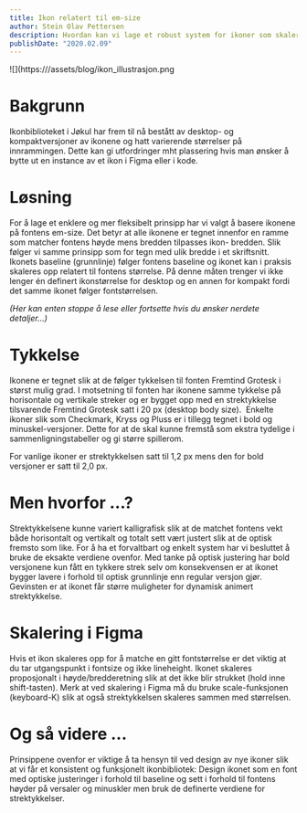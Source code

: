 ```yaml
---
title: Ikon relatert til em-size
author: Stein Olav Pettersen
description: Hvordan kan vi lage et robust system for ikoner som skalerer og er tilpasset Fremtinds typografi? 
publishDate: "2020.02.09"
---
```


![](https:///assets/blog/ikon_illustrasjon.png

# Bakgrunn

Ikonbiblioteket i Jøkul har frem til nå bestått av desktop- og kompaktversjoner av ikonene og hatt varierende størrelser på innrammingen. Dette kan gi utfordringer mht plassering hvis man ønsker å bytte ut en instance av et ikon i Figma eller i kode. 
# Løsning

For å lage et enklere og mer fleksibelt prinsipp har vi valgt å basere ikonene på fontens em-size. Det betyr at alle ikonene er tegnet innenfor en ramme som matcher fontens høyde mens bredden tilpasses ikon- bredden. Slik følger vi samme prinsipp som for tegn med ulik bredde i et skriftsnitt. Ikonets baseline (grunnlinje) følger fontens baseline og ikonet kan i praksis skaleres opp relatert til fontens størrelse. På denne måten trenger vi ikke lenger én definert ikonstørrelse for desktop og en annen for kompakt fordi det samme ikonet følger fontstørrelsen.

*(Her kan enten stoppe å lese eller fortsette hvis du ønsker nerdete detaljer...)*

# Tykkelse

Ikonene er tegnet slik at de følger tykkelsen til fonten Fremtind Grotesk i størst mulig grad. I motsetning til fonten har ikonene samme tykkelse på horisontale og vertikale streker og er bygget opp med en strektykkelse tilsvarende Fremtind Grotesk satt i 20 px (desktop body size).
 Enkelte ikoner slik som Checkmark, Kryss og Pluss er i tillegg tegnet i bold og minuskel-versjoner. Dette for at de skal kunne fremstå som ekstra tydelige i sammenligningstabeller og gi større spillerom.

For vanlige ikoner er strektykkelsen satt til 1,2 px mens den for bold versjoner er satt til 2,0 px. 

# Men hvorfor …?

Strektykkelsene kunne variert kalligrafisk slik at de matchet fontens vekt både horisontalt og vertikalt og totalt sett vært justert slik at de optisk fremsto som like. For å ha et forvaltbart og enkelt system har vi besluttet å bruke de eksakte verdiene ovenfor. 
Med tanke på optisk justering har bold versjonene kun fått en tykkere strek selv om konsekvensen er at ikonet bygger lavere i forhold til optisk grunnlinje enn regular versjon gjør. Gevinsten er at ikonet får større muligheter for dynamisk animert strektykkelse.

# Skalering i Figma

Hvis et ikon skaleres opp for å matche en gitt fontstørrelse er det viktig at du tar utgangspunkt i fontsize og ikke lineheight. Ikonet skaleres proposjonalt i høyde/bredderetning slik at det ikke blir strukket (hold inne shift-tasten). Merk at ved skalering i Figma må du bruke scale-funksjonen (keyboard-K) slik at også strektykkelsen skaleres sammen med størrelsen.

# Og så videre ...
Prinsippene ovenfor er viktige å ta hensyn til ved design av nye ikoner slik at vi får et konsistent og funksjonelt ikonbibliotek: Design ikonet som en font med optiske justeringer i forhold til baseline og sett i forhold til fontens høyder på versaler og minuskler men bruk de definerte verdiene for strektykkelser.
